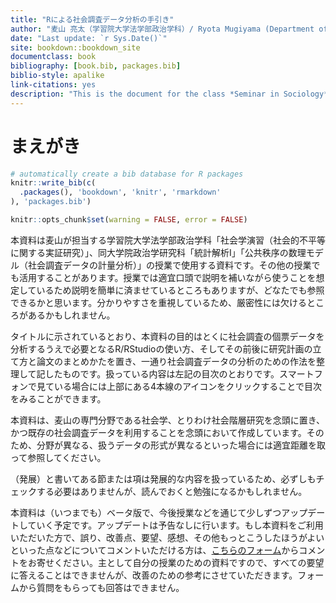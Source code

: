 ```yaml
--- 
title: "Rによる社会調査データ分析の手引き"
author: "麦山 亮太（学習院大学法学部政治学科）/ Ryota Mugiyama (Department of Political Studies, Gakushuin University)"
date: "Last update: `r Sys.Date()`"
site: bookdown::bookdown_site
documentclass: book
bibliography: [book.bib, packages.bib]
biblio-style: apalike
link-citations: yes
description: "This is the document for the class *Seminar in Sociology* held in Department of Political Studies, Gakushuin University. Anyone can freely use this as reference."
---
```


# まえがき {-}

```r
# automatically create a bib database for R packages
knitr::write_bib(c(
  .packages(), 'bookdown', 'knitr', 'rmarkdown'
), 'packages.bib')

knitr::opts_chunk$set(warning = FALSE, error = FALSE)
```

本資料は麦山が担当する学習院大学法学部政治学科「社会学演習（社会的不平等に関する実証研究）」、同大学院政治学研究科「統計解析I」「公共秩序の数理モデル（社会調査データの計量分析）」の授業で使用する資料です。その他の授業でも活用することがあります。授業では適宜口頭で説明を補いながら使うことを想定しているため説明を簡単に済ませているところもありますが、どなたでも参照できるかと思います。分かりやすさを重視しているため、厳密性には欠けるところがあるかもしれません。

タイトルに示されているとおり、本資料の目的はとくに社会調査の個票データを分析するうえで必要となるR/RStudioの使い方、そしてその前後に研究計画の立て方と論文のまとめかたを置き、一通り社会調査データの分析のための作法を整理して記したものです。扱っている内容は左記の目次のとおりです。スマートフォンで見ている場合には上部にある4本線のアイコンをクリックすることで目次をみることができます。

本資料は、麦山の専門分野である社会学、とりわけ社会階層研究を念頭に置き、かつ既存の社会調査データを利用することを念頭において作成しています。そのため、分野が異なる、扱うデータの形式が異なるといった場合には適宜距離を取って参照してください。

（発展）と書いてある節または項は発展的な内容を扱っているため、必ずしもチェックする必要はありませんが、読んでおくと勉強になるかもしれません。

本資料は（いつまでも）ベータ版で、今後授業などを通じて少しずつアップデートしていく予定です。アップデートは予告なしに行います。もし本資料をご利用いただいた方で、誤り、改善点、要望、感想、その他もっとこうしたほうがよいといった点などについてコメントいただける方は、[こちらのフォーム](https://docs.google.com/forms/d/e/1FAIpQLSdjnZdFZjAWT6CfmUIPGWOTOJ3qrsm7WzGgj4qDEnYC9Wni2Q/viewform?usp=sf_link)からコメントをお寄せください。主として自分の授業のための資料ですので、すべての要望に答えることはできませんが、改善のための参考にさせていただきます。フォームから質問をもらっても回答はできません。

